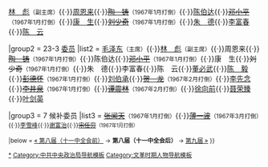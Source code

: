 {{Navbox
|name = 中共中央政治局/8.2
|title = [[中国共产党]][[中国共产党第八届中央委员会|第八届]][[中国共产党中央政治局|中央政治局]]（十一中全会后）
|above = 1956年9月28日[[中国共产党第八届中央委员会|中共八届一中全会]][[Template:中共中央政治局/8|选举产生]]，1966年8月12日[[中国共产党第八届中央委员会|中共八届十一中全会]]改组，1956年9月至1969年4月任职

|group1 = {{nowrap begin}}11-3 [[中国共产党中央政治局常务委员会|常委]]{{nowrap end}}
|list1 = [[毛泽东]]<small>（主席）</small>{{·}}[[林彪|林　彪]]<small>（副主席）</small>{{·}}[[周恩来]]{{·}}<del>[[陶铸|陶　铸]]</del><small>（1967年1月打倒）</small>{{·}}[[陈伯达]]{{·}}<del>[[邓小平]]</del><small>（1967年1月打倒）</small>{{·}}[[康生|康　生]]{{·}}<del>[[刘少奇]]</del><small>（1967年1月打倒）</small>{{·}}[[朱德|朱　德]]{{·}}[[李富春]]{{·}}[[陈云|陈　云]]

|group2 = {{nowrap begin}}23-3 [[中国共产党中央政治局|委员]]{{nowrap end}}
|list2 = [[毛泽东]]<small>（主席）</small>{{·}}[[林彪|林　彪]]<small>（副主席）</small>{{·}}周恩来{{·}}<del>[[陶铸|陶　铸]]</del><small>（1967年1月打倒）</small>{{·}}陈伯达{{·}}<del>[[邓小平]]</del><small>（1967年1月打倒）</small>{{·}}康　生{{·}}<del>刘少奇</del><small>（1967年1月打倒）</small>{{·}}朱　德{{·}}李富春{{·}}陈　云{{·}}[[董必武]]{{·}}[[陈毅|陈　毅]]{{·}}<del>[[彭德怀]]</del><small>（1967年1月打倒）</small>{{·}}[[刘伯承]]{{·}}<del>[[贺龙|贺　龙]]</del><small>（1967年2月打倒）</small>{{·}}[[李先念]]{{·}}<del>[[李井泉]]</del><small>（1967年1月打倒）</small>{{·}}<del>[[谭震林]]</del><small>（1967年2月打倒）</small>{{·}}[[徐向前]]{{·}}[[聂荣臻]]{{·}}[[叶剑英]]

|group3 = 7 候补委员
|list3 = <del>[[张闻天]]</del><small>（1967年1月打倒）</small>{{·}}<del>[[薄一波]]</del><small>（1967年3月打倒）{{·}}[[李雪峰]]{{·}}[[谢富治]]{{·}}<del>[[宋任穷]]</del><small>（1967年1月打倒）</small>

|below = [[Template:中共中央政治局/8|« 第八届（十一中全会前）]] → '''第八届（十一中全会后）''' → [[Template:中共中央政治局/9|第九届 »]]
}}<noinclude>

[[Category:中国共产党第八届中央政治局|*]]
[[Category:中共中央政治局导航模板]]
[[Category:文革时期人物导航模板]]
</noinclude>
